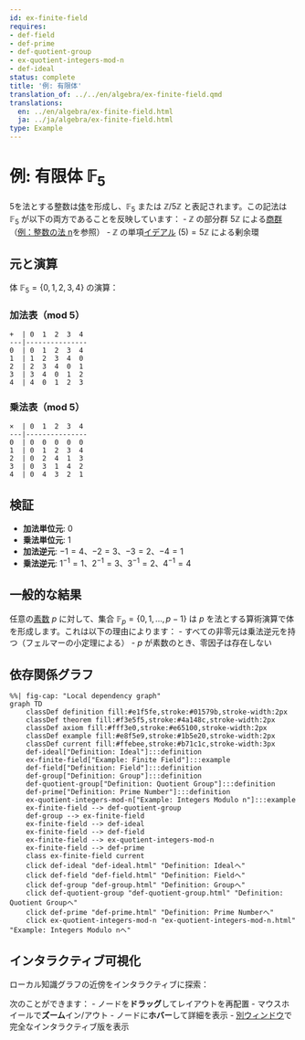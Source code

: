 ```yaml
---
id: ex-finite-field
requires:
- def-field
- def-prime
- def-quotient-group
- ex-quotient-integers-mod-n
- def-ideal
status: complete
title: '例: 有限体'
translation_of: ../../en/algebra/ex-finite-field.qmd
translations:
  en: ../en/algebra/ex-finite-field.html
  ja: ../ja/algebra/ex-finite-field.html
type: Example
---
```


# 例: 有限体 $\mathbb{F}_5$ {#ex-finite-field}

5を法とする整数は[体](def-field.qmd)を形成し、$\mathbb{F}_5$ または $\mathbb{Z}/5\mathbb{Z}$ と表記されます。この記法は $\mathbb{F}_5$ が以下の両方であることを反映しています：
- $\mathbb{Z}$ の部分群 $5\mathbb{Z}$ による[商群](def-quotient-group.qmd)（[例：整数の法 n](ex-quotient-integers-mod-n.qmd)を参照）
- $\mathbb{Z}$ の単項[イデアル](def-ideal.qmd) $(5) = 5\mathbb{Z}$ による剰余環

## 元と演算

体 $\mathbb{F}_5 = \{0, 1, 2, 3, 4\}$ の演算：

### 加法表（mod 5）
```
+  | 0  1  2  3  4
---|---------------
0  | 0  1  2  3  4
1  | 1  2  3  4  0
2  | 2  3  4  0  1
3  | 3  4  0  1  2
4  | 4  0  1  2  3
```

### 乗法表（mod 5）
```
×  | 0  1  2  3  4
---|---------------
0  | 0  0  0  0  0
1  | 0  1  2  3  4
2  | 0  2  4  1  3
3  | 0  3  1  4  2
4  | 0  4  3  2  1
```

## 検証

- **加法単位元**: 0
- **乗法単位元**: 1
- **加法逆元**: $-1 = 4$、$-2 = 3$、$-3 = 2$、$-4 = 1$
- **乗法逆元**: $1^{-1} = 1$、$2^{-1} = 3$、$3^{-1} = 2$、$4^{-1} = 4$

## 一般的な結果

任意の[素数](../number-theory/def-prime.qmd) $p$ に対して、集合 $\mathbb{F}_p = \{0, 1, ..., p-1\}$ は $p$ を法とする算術演算で体を形成します。これは以下の理由によります：
- すべての非零元は乗法逆元を持つ（フェルマーの小定理による）
- $p$ が素数のとき、零因子は存在しない

## 依存関係グラフ

```mermaid
%%| fig-cap: "Local dependency graph"
graph TD
    classDef definition fill:#e1f5fe,stroke:#01579b,stroke-width:2px
    classDef theorem fill:#f3e5f5,stroke:#4a148c,stroke-width:2px
    classDef axiom fill:#fff3e0,stroke:#e65100,stroke-width:2px
    classDef example fill:#e8f5e9,stroke:#1b5e20,stroke-width:2px
    classDef current fill:#ffebee,stroke:#b71c1c,stroke-width:3px
    def-ideal["Definition: Ideal"]:::definition
    ex-finite-field["Example: Finite Field"]:::example
    def-field["Definition: Field"]:::definition
    def-group["Definition: Group"]:::definition
    def-quotient-group["Definition: Quotient Group"]:::definition
    def-prime["Definition: Prime Number"]:::definition
    ex-quotient-integers-mod-n["Example: Integers Modulo n"]:::example
    ex-finite-field --> def-quotient-group
    def-group --> ex-finite-field
    ex-finite-field --> def-ideal
    ex-finite-field --> def-field
    ex-finite-field --> ex-quotient-integers-mod-n
    ex-finite-field --> def-prime
    class ex-finite-field current
    click def-ideal "def-ideal.html" "Definition: Idealへ"
    click def-field "def-field.html" "Definition: Fieldへ"
    click def-group "def-group.html" "Definition: Groupへ"
    click def-quotient-group "def-quotient-group.html" "Definition: Quotient Groupへ"
    click def-prime "def-prime.html" "Definition: Prime Numberへ"
    click ex-quotient-integers-mod-n "ex-quotient-integers-mod-n.html" "Example: Integers Modulo nへ"
```

## インタラクティブ可視化

ローカル知識グラフの近傍をインタラクティブに探索：

::: {.graph-viz data-id="ex-finite-field" data-width="700" data-height="500"}
:::

次のことができます：
- ノードを**ドラッグ**してレイアウトを再配置
- マウスホイールで**ズーム**イン/アウト
- ノードに**ホバー**して詳細を表示
- [別ウィンドウ](../../output/interactive/ex-finite-field.html){target="_blank"}で完全なインタラクティブ版を表示
